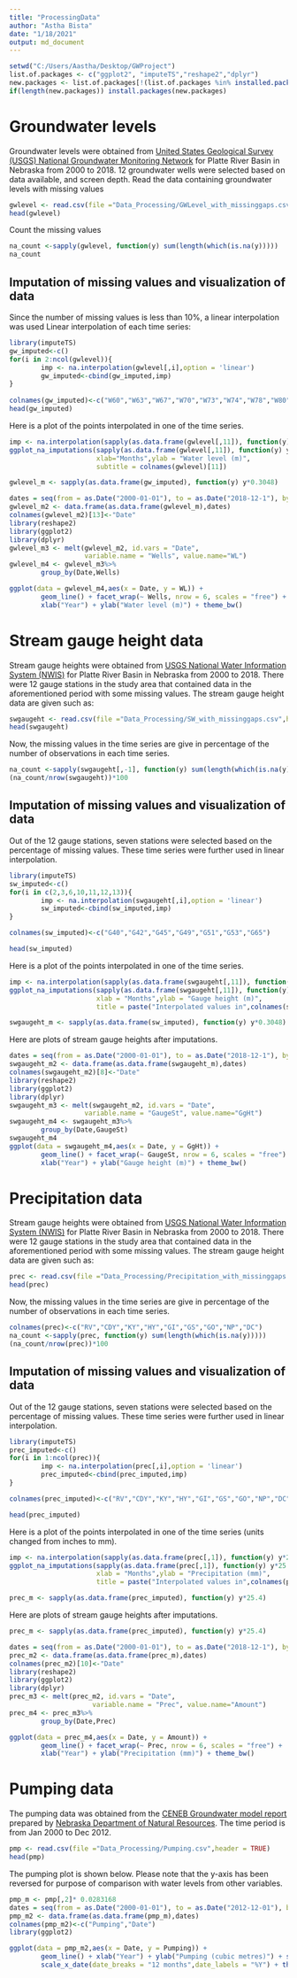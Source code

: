 ```yaml
---
title: "ProcessingData"
author: "Astha Bista"
date: "1/18/2021"
output: md_document
---
```

```r
setwd("C:/Users/Aastha/Desktop/GWProject")
list.of.packages <- c("ggplot2", "imputeTS","reshape2","dplyr")
new.packages <- list.of.packages[!(list.of.packages %in% installed.packages()[,"Package"])]
if(length(new.packages)) install.packages(new.packages)
```

# Groundwater levels
Groundwater levels were obtained from [United States Geological Survey (USGS) National Groundwater Monitoring Network](https://cida.usgs.gov/ngwmn/) for Platte River Basin in Nebraska from 2000 to 2018. 12 groundwater wells were selected based on data available, and screen depth. 
Read the data containing groundwater levels with missing values

```r
gwlevel <- read.csv(file ="Data_Processing/GWLevel_with_missinggaps.csv",header = TRUE)
head(gwlevel)
```

Count the missing values
```r
na_count <-sapply(gwlevel, function(y) sum(length(which(is.na(y)))))
na_count
```


## Imputation of missing values and visualization of data

Since the number of missing values is less than 10%, a linear interpolation was used
Linear interpolation of each time series:

```r
library(imputeTS)
gw_imputed<-c()
for(i in 2:ncol(gwlevel)){
        imp <- na.interpolation(gwlevel[,i],option = 'linear')
        gw_imputed<-cbind(gw_imputed,imp)
}
       
colnames(gw_imputed)<-c("W60","W63","W67","W70","W73","W74","W78","W80","W81","W115","W116","W118")
head(gw_imputed)
```
Here is a plot of the points interpolated in one of the time series.
```r
imp <- na.interpolation(sapply(as.data.frame(gwlevel[,11]), function(y) y*0.3048),option = 'linear')
ggplot_na_imputations(sapply(as.data.frame(gwlevel[,11]), function(y) y*0.3048),imp,
                      xlab="Months",ylab = "Water level (m)",
                      subtitle = colnames(gwlevel)[11])
```
```r
gwlevel_m <- sapply(as.data.frame(gw_imputed), function(y) y*0.3048)
```

```r
dates = seq(from = as.Date("2000-01-01"), to = as.Date("2018-12-1"), by = 'month')
gwlevel_m2 <- data.frame(as.data.frame(gwlevel_m),dates)
colnames(gwlevel_m2)[13]<-"Date"
library(reshape2)
library(ggplot2)
library(dplyr)
gwlevel_m3 <- melt(gwlevel_m2, id.vars = "Date", 
                   variable.name = "Wells", value.name="WL")
gwlevel_m4 <- gwlevel_m3%>%
        group_by(Date,Wells)

ggplot(data = gwlevel_m4,aes(x = Date, y = WL)) + 
        geom_line() + facet_wrap(~ Wells, nrow = 6, scales = "free") +
        xlab("Year") + ylab("Water level (m)") + theme_bw()
```


# Stream gauge height data
Stream gauge heights were obtained from [USGS National Water Information System (NWIS)](https://waterdata.usgs.gov/nwis) for Platte River Basin in Nebraska from 2000 to 2018. There were 12 gauge stations in the study area that contained data in the aforementioned period with some missing values. 
The stream gauge height data are given such as:

```r
swgaugeht <- read.csv(file ="Data_Processing/SW_with_missinggaps.csv",header = TRUE)
head(swgaugeht)
```
Now, the missing values in the time series are give in percentage of the number of observations in each time series.
```r
na_count <-sapply(swgaugeht[,-1], function(y) sum(length(which(is.na(y)))))
(na_count/nrow(swgaugeht))*100
```
## Imputation of missing values and visualization of data

Out of the 12 gauge stations, seven stations were selected based on the percentage of missing values. These time series were further used in linear interpolation.

```r
library(imputeTS)
sw_imputed<-c()
for(i in c(2,3,6,10,11,12,13)){
        imp <- na.interpolation(swgaugeht[,i],option = 'linear')
        sw_imputed<-cbind(sw_imputed,imp)
}

colnames(sw_imputed)<-c("G40","G42","G45","G49","G51","G53","G65")

head(sw_imputed)
```
Here is a plot of the points interpolated in one of the time series.
```r
imp <- na.interpolation(sapply(as.data.frame(swgaugeht[,11]), function(y) y*0.3048),option = 'linear')
ggplot_na_imputations(sapply(as.data.frame(swgaugeht[,11]), function(y) y*0.3048),imp,
                      xlab = "Months",ylab = "Gauge height (m)",
                      title = paste("Interpolated values in",colnames(swgaugeht)[11]))
```
```r
swgaugeht_m <- sapply(as.data.frame(sw_imputed), function(y) y*0.3048)
```

Here are plots of stream gauge heights after imputations.

```r
dates = seq(from = as.Date("2000-01-01"), to = as.Date("2018-12-1"), by = 'month')
swgaugeht_m2 <- data.frame(as.data.frame(swgaugeht_m),dates)
colnames(swgaugeht_m2)[8]<-"Date"
library(reshape2)
library(ggplot2)
library(dplyr)
swgaugeht_m3 <- melt(swgaugeht_m2, id.vars = "Date", 
                   variable.name = "GaugeSt", value.name="GgHt")
swgaugeht_m4 <- swgaugeht_m3%>%
        group_by(Date,GaugeSt)
swgaugeht_m4
ggplot(data = swgaugeht_m4,aes(x = Date, y = GgHt)) + 
        geom_line() + facet_wrap(~ GaugeSt, nrow = 6, scales = "free") +
        xlab("Year") + ylab("Gauge height (m)") + theme_bw()
```



# Precipitation data
Stream gauge heights were obtained from [USGS National Water Information System (NWIS)](https://waterdata.usgs.gov/nwis) for Platte River Basin in Nebraska from 2000 to 2018. There were 12 gauge stations in the study area that contained data in the aforementioned period with some missing values. 
The stream gauge height data are given such as:

```r
prec <- read.csv(file ="Data_Processing/Precipitation_with_missinggaps.csv",header = TRUE)
head(prec)
```
Now, the missing values in the time series are give in percentage of the number of observations in each time series.
```r
colnames(prec)<-c("RV","CDY","KY","HY","GI","GS","GO","NP","DC")
na_count <-sapply(prec, function(y) sum(length(which(is.na(y)))))
(na_count/nrow(prec))*100
```
## Imputation of missing values and visualization of data

Out of the 12 gauge stations, seven stations were selected based on the percentage of missing values. These time series were further used in linear interpolation.

```r
library(imputeTS)
prec_imputed<-c()
for(i in 1:ncol(prec)){
        imp <- na.interpolation(prec[,i],option = 'linear')
        prec_imputed<-cbind(prec_imputed,imp)
}

colnames(prec_imputed)<-c("RV","CDY","KY","HY","GI","GS","GO","NP","DC")

head(prec_imputed)
```
Here is a plot of the points interpolated in one of the time series (units changed from inches to mm).
```r
imp <- na.interpolation(sapply(as.data.frame(prec[,1]), function(y) y*25.4),option = 'linear')
ggplot_na_imputations(sapply(as.data.frame(prec[,1]), function(y) y*25.4),imp,
                      xlab = "Months",ylab = "Precipitation (mm)",
                      title = paste("Interpolated values in",colnames(prec_imputed)[1]))

```
```r
prec_m <- sapply(as.data.frame(prec_imputed), function(y) y*25.4)
```

Here are plots of stream gauge heights after imputations.

```r
prec_m <- sapply(as.data.frame(prec_imputed), function(y) y*25.4)

dates = seq(from = as.Date("2000-01-01"), to = as.Date("2018-12-1"), by = 'month')
prec_m2 <- data.frame(as.data.frame(prec_m),dates)
colnames(prec_m2)[10]<-"Date"
library(reshape2)
library(ggplot2)
library(dplyr)
prec_m3 <- melt(prec_m2, id.vars = "Date", 
                     variable.name = "Prec", value.name="Amount")
prec_m4 <- prec_m3%>%
        group_by(Date,Prec)

ggplot(data = prec_m4,aes(x = Date, y = Amount)) + 
        geom_line() + facet_wrap(~ Prec, nrow = 6, scales = "free") +
        xlab("Year") + ylab("Precipitation (mm)") + theme_bw()
```
# Pumping data
The pumping data was obtained from the [CENEB Groundwater model report](https://dnr.nebraska.gov/CENEB-Groundwater-Model) prepared by [Nebraska Department of Natural Resources](https://dnr.nebraska.gov/). The time period is from Jan 2000 to Dec 2012.


```r
pmp <- read.csv(file ="Data_Processing/Pumping.csv",header = TRUE)
head(pmp)
```

The pumping plot is shown below. Please note that the y-axis has been reversed for purpose of comparison with water levels from other variables.
```r
pmp_m <- pmp[,2]* 0.0283168
dates = seq(from = as.Date("2000-01-01"), to = as.Date("2012-12-01"), by = 'month')
pmp_m2 <- data.frame(as.data.frame(pmp_m),dates)
colnames(pmp_m2)<-c("Pumping","Date")
library(ggplot2)
```
```r
ggplot(data = pmp_m2,aes(x = Date, y = Pumping)) + 
        geom_line() + xlab("Year") + ylab("Pumping (cubic metres)") + scale_y_reverse()+
        scale_x_date(date_breaks = "12 months",date_labels = "%Y") + theme_bw()

```

